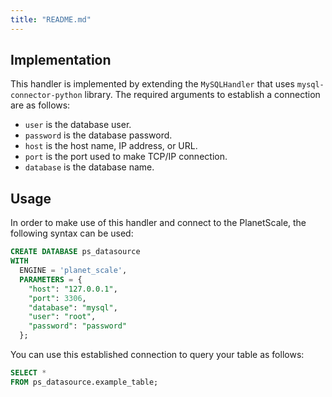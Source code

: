 ```yaml
---
title: "README.md"
---
```


## Implementation

This handler is implemented by extending the `MySQLHandler` that uses `mysql-connector-python` library. 
The required arguments to establish a connection are as follows:

* `user` is the database user.
* `password` is the database password.
* `host` is the host name, IP address, or URL.
* `port` is the port used to make TCP/IP connection.
* `database` is the database name.


## Usage

In order to make use of this handler and connect to the PlanetScale, the following syntax can be used:

```sql
CREATE DATABASE ps_datasource
WITH
  ENGINE = 'planet_scale',
  PARAMETERS = {
    "host": "127.0.0.1",
    "port": 3306,
    "database": "mysql",
    "user": "root",
    "password": "password"
  };
```

You can use this established connection to query your table as follows:

```sql
SELECT *
FROM ps_datasource.example_table;
```

